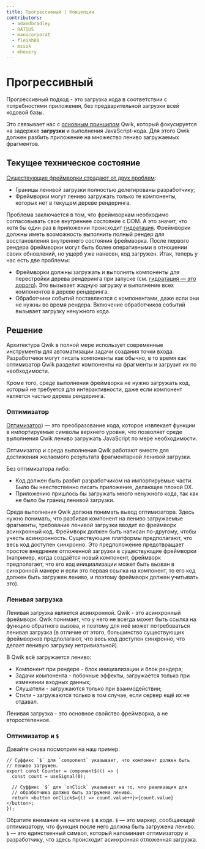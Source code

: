 ```yaml
---
title: Прогрессивный | Концепции
contributors:
  - adamdbradley
  - RATIU5
  - manucorporat
  - fleish80
  - msssk
  - mhevery
---
```


# Прогрессивный

Прогрессивный подход - это загрузка кода в соответствии с потребностями приложения, без предварительной загрузки всей кодовой базы.

Это связывает нас с [основным принципом](../think-qwik/index.mdx) Qwik, который фокусируется на задержке **загрузки** и выполнения JavaScript-кода. Для этого Qwik должен разбить приложение на множество лениво загружаемых фрагментов.

## Текущее техническое состояние

[Существующие фреймворки страдают от двух проблем](https://www.builder.io/blog/dont-blame-the-developer-for-what-the-frameworks-did):

- Границы ленивой загрузки полностью делегированы разработчику;
- Фреймворки могут лениво загружать только те компоненты, которых нет в текущем дереве рендеринга.

Проблема заключается в том, что фреймворкам необходимо согласовывать свое внутреннее состояние с DOM. А это значит, что хотя бы один раз в приложении происходит [гидратация](../../concepts/resumable/#resumable-vs-hydration). Фреймворки должны иметь возможность выполнить полный рендер для восстановления внутреннего состояния фреймворка. После первого рендера фреймворки могут быть более оперативными в отношении своих обновлений, но ущерб уже нанесен, код загружен. Итак, теперь у нас есть две проблемы:

- Фреймворки должны загружать и выполнять компоненты для перестройки дерева рендеринга при запуске (см. [гидратация — это дорого](https://www.builder.io/blog/hydration-is-pure-overhead)). Это вызывает жадную загрузку и выполнение всех компонентов в дереве рендеринга.
- Обработчики событий поставляются с компонентами, даже если они не нужны во время рендера. Включение обработчиков событий вызывает загрузку ненужного кода.

## Решение

Архитектура Qwik в полной мере использует современные инструменты для автоматизации задачи создания точки входа. Разработчики могут писать компоненты как обычно, в то время как оптимизатор Qwik разделит компоненты на фрагменты и загрузит их по необходимости.

Кроме того, среде выполнения фреймворка не нужно загружать код, который не требуется для интерактивности, даже если компонент является частью дерева рендеринга.

### Оптимизатор

[Оптимизатор](../../advanced/optimizer/index.mdx)) — это преобразование кода, которое извлекает функции в импортируемые символы верхнего уровня, что позволяет среде выполнения Qwik лениво загружать JavaScript по мере необходимости.

Оптимизатор и среда выполнения Qwik работают вместе для достижения желаемого результата фрагментарной ленивой загрузки.

Без оптимизатора либо:

- Код должен быть разбит разработчиком на импортируемые части. Было бы неестественно писать приложение, делающее плохой DX.
- Приложению пришлось бы загружать много ненужного кода, так как не было бы границ ленивой загрузки.

Среда выполнения Qwik должна понимать вывод оптимизатора. Здесь нужно понимать, что разбивая компонент на лениво загружаемые фрагменты, требование ленивой загрузки вводит во фреймворк асинхронный код. Фреймворк должен быть написан по-другому, чтобы учесть асинхронность. Существующие платформы предполагают, что весь код доступен синхронно. Это предположение предотвращает простое внедрение отложенной загрузки в существующие фреймворки (например, когда создаётся новый компонент, фреймворк предполагает, что его код инициализации может быть вызван в синхронной манере и если это первая ссылка на компонент, то его код должен быть загружен лениво, и поэтому фреймворк должен учитывать это).

### Ленивая загрузка

Ленивая загрузка является асинхронной. Qwik - это асинхронный фреймворк. Qwik понимает, что у него не всегда может быть ссылка на функцию обратного вызова, и поэтому для неё может потребоваться ленивая загрузка (в отличие от этого, большинство существующих фреймворков предполагают, что весь код доступен синхронно, что делает ленивую загрузку нетривиальной).

В Qwik всё загружается лениво:

- Компонент при рендере - блок инициализации и блок рендера;
- Задачи компонента - побочные эффекты, загружается только при изменении входных данных;
- Слушатели - загружаются только при взаимодействии;
- Стили - загружаются только в том случае, если сервер ещё их не отдавал.

Ленивая загрузка - это основное свойство фреймворка, а не второстепенное.

### Оптимизатор и `$`

Давайте снова посмотрим на наш пример:

```tsx
// Суффикс `$` для `component` указывает, что компонент должен быть
// лениво загружен.
export const Counter = component$(() => {
  const count = useSignal(0);

  // Суффикс `$` для `onClick` указывает на то, что реализация для
  // обработчика должна быть загружена лениво.
  return <button onClick$={() => count.value++}>{count.value}</button>;
});
```

Обратите внимание на наличие `$` в коде. `$` — это маркер, сообщающий оптимизатору, что функция
после него должна быть загружена лениво. `$` — это единственный символ, который напоминает оптимизатору и разработчику, что здесь происходит асинхронная отложенная загрузка.
